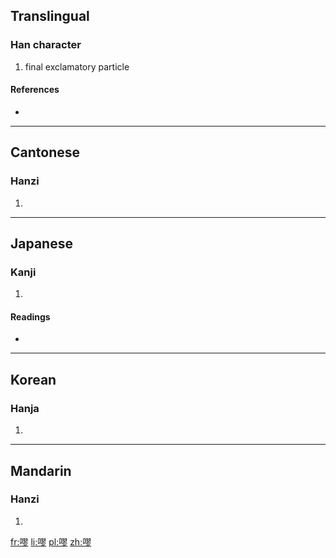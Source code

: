 ==Translingual==

===Han character===
{{Han char|rn=30|rad=口|as=11|sn=14|four=6702<sub>2</sub>|canj=口尸一竹 (RSMH)}}

# final exclamatory particle

====References====
* {{Han ref|kx=0205.250|dkj=04194|dj=0428.180|hdz=10679.140|uh=5610|ud=22032|bh=B9CC|bd=47564}}

----

==Cantonese==

===Hanzi===
{{yue-hanzi|jyut=|y=haau1}}

# {{defn|lang=yue|sort=口11}}

----

==Japanese==

===Kanji===
{{ja-kanji|grade=|rs=口11}}

# {{defn|lang=ja|sort=口11}}

====Readings====
* {{ja-readings|on=[[こう]] (kō), [[きょう]] (kyō)|kun=}}

----

==Korean==

===Hanja===
{{ko-hanja|hangeul=교|rv=gyo|mr=kyo}}

# {{defn|lang=ko|sort=口11}}

----

==Mandarin==

===Hanzi===
{{cmn-hanzi|pin=[[jiāo]] ([[jiao1]]), [[xiāo]] ([[xiao1]])|wg=chiao<sup>1</sup>, hsiao<sup>1</sup>}}

# {{defn|lang=cmn|sort=口11}}

[[fr:嘐]]
[[li:嘐]]
[[pl:嘐]]
[[zh:嘐]]